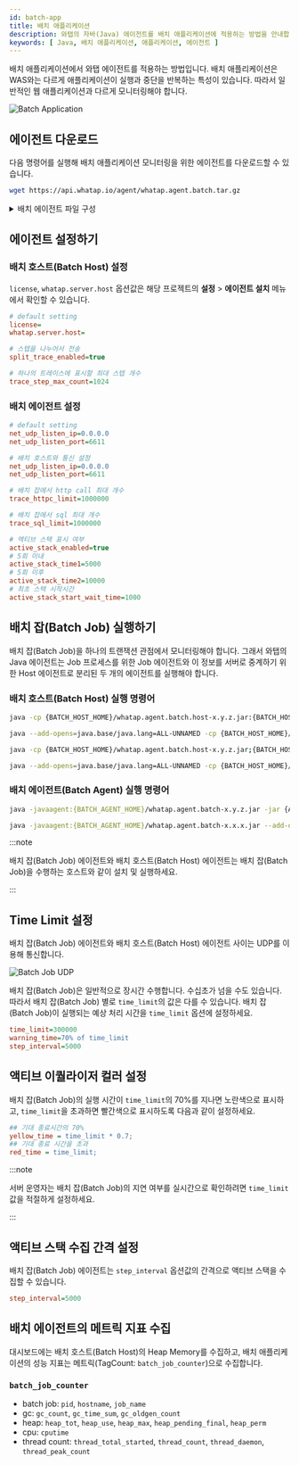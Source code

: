 ```yaml
---
id: batch-app
title: 배치 애플리케이션
description: 와탭의 자바(Java) 에이전트를 배치 애플리케이션에 적용하는 방법을 안내합니다. 배치 애플리케이션의 독특한 시작 및 중지 반복 동작으로 인한 웹 애플리케이션과의 차이점을 설명하고, 필요한 에이전트 다운로드, 에이전트 및 배치 호스트 구성, 에이전트와 함께 배치 작업 실행, time_limit 설정 등을 통한 실행 시간 모니터링 방법을 제공합니다.
keywords: [ Java, 배치 애플리케이션, 애플리케이션, 에이전트 ]
---
```


배치 애플리케이션에서 와탭 에이전트를 적용하는 방법입니다. 배치 애플리케이션은 WAS와는 다르게 애플리케이션이 실행과 중단을 반복하는 특성이 있습니다. 따라서 일반적인 웹 애플리케이션과 다르게 모니터링해야 합니다.

![Batch Application](/img/batch-app-intro.png)

## 에이전트 다운로드

다음 명령어를 실행해 배치 애플리케이션 모니터링을 위한 에이전트를 다운로드할 수 있습니다.

```bash
wget https://api.whatap.io/agent/whatap.agent.batch.tar.gz
```

<details>
<summary>배치 에이전트 파일 구성</summary>

*whatap.agent.batch.tar.gz*

⎿ *whatap.agent-x.y.z.jar*: 자바 에이전트

⎿ *whatap.agent.batch.host-x.y.z.jar*: 배치 호스트(Batch Host) - 수집 서버로 데이터 전송

⎿ *whatap.conf*: 배치 호스트(Batch Host) 설정 파일(파일이 없는 경우 새로 생성하여 **설정** > **에이전트 설치** 메뉴의 `license`, `whatap.server.host` 항목을 추가하세요.)

⎿ *agent/whatap.agent.batch-x.y.z.jar*: 배치 에이전트 - 애플리케이션 데이터를 수집하여 배치 호스트로 전송

⎿ *agent/whatap.conf*: 배치 에이전트 설정 파일

</details>


## 에이전트 설정하기

### 배치 호스트(Batch Host) 설정

`license`, `whatap.server.host` 옵션값은 해당 프로젝트의 **설정** > **에이전트 설치** 메뉴에서 확인할 수 있습니다.

```ini title='whatap.conf'
# default setting
license=
whatap.server.host=

# 스텝을 나누어서 전송
split_trace_enabled=true

# 하나의 트레이스에 표시할 최대 스텝 개수
trace_step_max_count=1024
```

### 배치 에이전트 설정

```ini title='agent/whatap.conf'
# default setting
net_udp_listen_ip=0.0.0.0
net_udp_listen_port=6611

# 배치 호스트와 통신 설정
net_udp_listen_ip=0.0.0.0
net_udp_listen_port=6611

# 배치 잡에서 http call 최대 개수
trace_httpc_limit=1000000

# 배치 잡에서 sql 최대 개수
trace_sql_limit=1000000

# 엑티브 스택 표시 여부
active_stack_enabled=true 
# 5회 이내
active_stack_time1=5000
# 5회 이후
active_stack_time2=10000
# 최초 스택 시작시간
active_stack_start_wait_time=1000
```

## 배치 잡(Batch Job) 실행하기

배치 잡(Batch Job)을 하나의 트랜잭션 관점에서 모니터링해야 합니다. 그래서 와탭의 Java 에이전트는 Job 프로세스를 위한 Job 에이전트와 이 정보를 서버로 중계하기 위한 Host 에이전트로 분리된 두 개의 에이전트를 실행해야 합니다.

### 배치 호스트(Batch Host) 실행 명령어

<Tabs groupId="operating-systems">
<TabItem value="lx" label="Linux">

```bash title='Batch Host Agent'
java -cp {BATCH_HOST_HOME}/whatap.agent.batch.host-x.y.z.jar:{BATCH_HOST_HOME}/whatap.agent-x.y.z.jar -Dwhatap.name=batch whatap.agent.batch.App
```

```bash title='Batch Host Agent, Java 17 or later'
java --add-opens=java.base/java.lang=ALL-UNNAMED -cp {BATCH_HOST_HOME}/whatap.agent.batch.host-x.y.z.jar:{BATCH_HOST_HOME}/whatap.agent-x.y.z.jar -Dwhatap.name=batch whatap.agent.batch.App
```

</TabItem>
<TabItem value="wd" label="Windows">

```bash title='Batch Host Agent'
java -cp {BATCH_HOST_HOME}/whatap.agent.batch.host-x.y.z.jar;{BATCH_HOST_HOME}/whatap.agent-x.y.z.jar -Dwhatap.name=batch whatap.agent.batch.App
```

```bash title='Batch Host Agent, Java 17 or later'
java --add-opens=java.base/java.lang=ALL-UNNAMED -cp {BATCH_HOST_HOME}/whatap.agent.batch.host-x.y.z.jar;{BATCH_HOST_HOME}/whatap.agent-x.y.z.jar -Dwhatap.name=batch whatap.agent.batch.App
```

</TabItem>
</Tabs>

### 배치 에이전트(Batch Agent) 실행 명령어

```bash title='Batch Agent'
java -javaagent:{BATCH_AGENT_HOME}/whatap.agent.batch-x.y.z.jar -jar {APP_PATH}/batch-application.jar
```

```bash title='Batch Agent, Java 17 or later'
java -javaagent:{BATCH_AGENT_HOME}/whatap.agent.batch-x.x.x.jar --add-opens=java.base/java.lang=ALL-UNNAMED -jar {APP_PATH}/batch-application.jar
```


:::note

배치 잡(Batch Job) 에이전트와 배치 호스트(Batch Host) 에이전트는 배치 잡(Batch Job)을 수행하는 호스트와 같이 설치 및 실행하세요.

:::


## Time Limit 설정

배치 잡(Batch Job) 에이전트와 배치 호스트(Batch Host) 에이전트 사이는 UDP를 이용해 통신합니다.

![Batch Job UDP](/img/batch-app-udp.png)

배치 잡(Batch Job)은 일반적으로 장시간 수행합니다. 수십초가 넘을 수도 있습니다. 따라서 배치 잡(Batch Job) 별로 `time_limit`의 값은 다를 수 있습니다. 배치 잡(Batch Job)이 실행되는 예상 처리 시간을 `time_limit` 옵션에 설정하세요.

```ini title=whatap.conf
time_limit=300000
warning_time=70% of time_limit
step_interval=5000
```

## 액티브 이퀄라이저 컬러 설정

배치 잡(Batch Job)의 실행 시간이 `time_limit`의 70%를 지나면 노란색으로 표시하고, `time_limit`을 초과하면 빨간색으로 표시하도록 다음과 같이 설정하세요.

```ini title='whatap.conf' {2,4} showLineNumbers
## 기대 종료시간의 70%
yellow_time = time_limit * 0.7;
## 기대 종료 시간을 초과
red_time = time_limit;
```

<ImgLang img='batch-app-timelimit.png' desc='Batch Job UDP' />

:::note

서버 운영자는 배치 잡(Batch Job)의 지연 여부를 실시간으로 확인하려면 `time_limit` 값을 적절하게 설정하세요.

:::

## 액티브 스택 수집 간격 설정

배치 잡(Batch Job) 에이전트는 `step_interval` 옵션값의 간격으로 액티브 스택을 수집할 수 있습니다.

```ini title=whatap.conf
step_interval=5000
```


## 배치 에이전트의 메트릭 지표 수집

대시보드에는 배치 호스트(Batch Host)의 Heap Memory를 수집하고, 배치 애플리케이션의 성능 지표는 메트릭(TagCount: `batch_job_counter`)으로 수집합니다.

### `batch_job_counter`

- batch job: `pid`, `hostname`, `job_name`
- gc: `gc_count`, `gc_time_sum`, `gc_oldgen_count`
- heap: `heap_tot`, `heap_use`, `heap_max`, `heap_pending_final`, `heap_perm`
- cpu: `cputime`
- thread count: `thread_total_started`, `thread_count`, `thread_daemon`, `thread_peak_count`


<Nextstep />